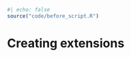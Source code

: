 ```r
#| echo: false
source("code/before_script.R")
```

# Creating extensions {#sec-creating-extensions}

